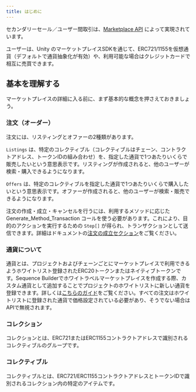 ```yaml
---
title: はじめに
---
```


セカンダリーセール／ユーザー間取引は、[Marketplace API](/api-references/marketplace/overview) によって実現されています。

ユーザーは、Unity のマーケットプレイスSDKを通じて、ERC721/1155を仮想通貨（デフォルトで通貨抽象化が有効）や、利用可能な場合はクレジットカードで相互に売買できます。

## 基本を理解する
マーケットプレイスの詳細に入る前に、まず基本的な概念を押さえておきましょう。

### 注文（オーダー）
注文には、リスティングとオファーの2種類があります。

`Listings` は、特定のコレクティブル（コレクティブルはチェーン、コントラクトアドレス、トークンIDの組み合わせ）を、指定した通貨で1つあたりいくらで販売したいという意思表示です。リスティングが作成されると、他のユーザーが検索・購入できるようになります。

`Offers` は、特定のコレクティブルを指定した通貨で1つあたりいくらで購入したいという意思表示です。オファーが作成されると、他のユーザーが検索・販売できるようになります。

注文の作成・成立・キャンセルを行うには、利用するメソッドに応じた Generate\_Method\_Transaction コールを使う必要があります。これにより、目的のアクションを実行するための `Step[]` が得られ、トランザクションとして送信できます。詳細はドキュメントの[注文の成立セクション](/sdk/unity/monetization/secondary-sales/how-it-works/filling-orders)をご覧ください。

### 通貨について
通貨とは、プロジェクトおよびチェーンごとにマーケットプレイスで利用できるようホワイトリスト登録されたERC20トークンまたはネイティブトークンです。Sequence Builderでホワイトラベルマーケットプレイスを作成する際、カスタム通貨として追加することでプロジェクトのホワイトリストに新しい通貨を登録できます。詳しくは[こちらのガイド](http://localhost:5173/solutions/payments/marketplace/hosted#add-a-custom-currency)をご覧ください。すべての注文はホワイトリストに登録された通貨で価格設定されている必要があり、そうでない場合はAPIで無視されます。

### コレクション
コレクションとは、ERC721またはERC1155コントラクトアドレスで識別されるコレクティブルのグループです。

### コレクティブル
コレクティブルとは、ERC721/ERC1155コントラクトアドレスとトークンIDで識別されるコレクション内の特定のアイテムです。